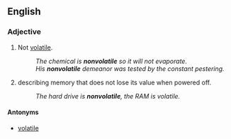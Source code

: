 ==English==

===Adjective===
{{en-adj}}

#Not [[volatile]].
#:''The chemical is '''nonvolatile''' so it will not evaporate.''
#:''His '''nonvolatile''' demeanor was tested by the constant pestering.''
# {{computing}} describing memory that does not lose its value when powered off.
#:''The hard drive is '''nonvolatile''', the RAM is volatile.''

====Antonyms====
*[[volatile]]